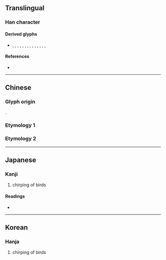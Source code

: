 {{character info/new}}
==Translingual==

===Han character===
{{Han char|rn=30|rad=口|as=10|sn=13|four=60904|canj=RRRD,XRRRD|ids=⿱品木}}

====Derived glyphs====
* {{l|mul|噪}}, {{l|mul|臊}}, {{l|mul|澡}}, {{l|mul|燥}}, {{l|mul|操}}, {{l|mul|躁}}, {{l|mul|幧}}, {{l|mul|鱢}}, {{l|mul|懆}}, {{l|mul|繰}}, {{l|mul|橾}}, {{l|mul|譟}}, {{l|mul|璪}}, {{l|mul|趮}}, {{l|mul|劋}}

====References====
* {{Han ref|kx=0201.160|dkj=04029|dj=0424.100|hdz=10667.150|uh=55BF|ud=21951|bh=DCD5|bd=56533}}

----

==Chinese==
{{zh-forms}}

===Glyph origin===
{{Han etym}}
{{Han compound|品|木|t1=three birds|t2=tree|ls=ic}}.

===Etymology 1===
{{zh-see|噪|v}}

===Etymology 2===
{{zh-see|鍬|v}}

----

==Japanese==

===Kanji===
{{ja-kanji|grade=|rs=口10}}

# chirping of birds

====Readings====
* {{ja-readings|on=[[そう]] (sō), [[しょう]] (shō)|kun=[[さわぐ]] (sawagu), [[かしましい]] (kashimashii), [[すき]] (suki)}}

----

==Korean==

===Hanja===
{{ko-hanja|hangeul=소|rv=so|mr=so}}

# chirping of birds